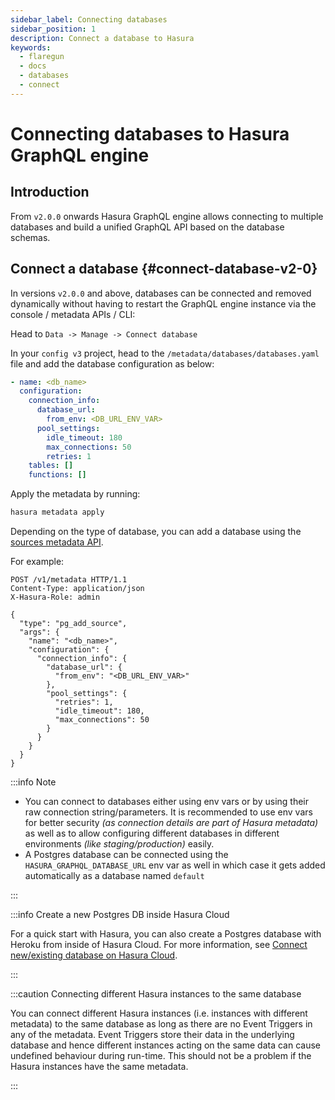 ```yaml
---
sidebar_label: Connecting databases
sidebar_position: 1
description: Connect a database to Hasura
keywords:
  - flaregun
  - docs
  - databases
  - connect
---
```



# Connecting databases to Hasura GraphQL engine

## Introduction

From `v2.0.0` onwards Hasura GraphQL engine allows connecting to
multiple databases and build a unified GraphQL API based on the database
schemas.

## Connect a database {#connect-database-v2-0}

In versions `v2.0.0` and above, databases can be connected and removed
dynamically without having to restart the GraphQL engine instance via
the console / metadata APIs / CLI:

<Tabs className="api-tabs">
<TabItem value="console" label="Console">

Head to `Data -> Manage -> Connect database`

<Thumbnail
  src="/img/graphql/core/databases/connect-default-db.png"
  alt="Connect default database"
  width="1000px"
/>

</TabItem>
<TabItem value="cli" label="CLI">

In your `config v3` project, head to the
`/metadata/databases/databases.yaml` file and add the database
configuration as below:

```yaml
- name: <db_name>
  configuration:
    connection_info:
      database_url:
        from_env: <DB_URL_ENV_VAR>
      pool_settings:
        idle_timeout: 180
        max_connections: 50
        retries: 1
    tables: []
    functions: []
```

Apply the metadata by running:

```bash
hasura metadata apply
```

</TabItem>
<TabItem value="api" label="API">

Depending on the type of database, you can add a database using the
[sources metadata API](/graphql/core/api-reference/metadata-api/source.mdx).

For example:

```http
POST /v1/metadata HTTP/1.1
Content-Type: application/json
X-Hasura-Role: admin

{
  "type": "pg_add_source",
  "args": {
    "name": "<db_name>",
    "configuration": {
      "connection_info": {
        "database_url": {
          "from_env": "<DB_URL_ENV_VAR>"
        },
        "pool_settings": {
          "retries": 1,
          "idle_timeout": 180,
          "max_connections": 50
        }
      }
    }
  }
}
```

</TabItem>
</Tabs>

:::info Note

- You can connect to databases either using env vars or by using their
  raw connection string/parameters. It is recommended to use env vars
  for better security _(as connection details are part of Hasura
  metadata)_ as well as to allow configuring different databases in
  different environments _(like staging/production)_ easily.
- A Postgres database can be connected using the
  `HASURA_GRAPHQL_DATABASE_URL` env var as well in which case it gets
  added automatically as a database named `default`

:::

:::info Create a new Postgres DB inside Hasura Cloud

For a quick start with Hasura, you can also create a Postgres database
with Heroku from inside of Hasura Cloud. For more information, see
[Connect new/existing database on Hasura Cloud](/graphql/cloud/getting-started/index.mdx#create-new-db-with-cloud).

:::

:::caution Connecting different Hasura instances to the same database

You can connect different Hasura instances (i.e. instances with different metadata) to the same database as long as
there are no Event Triggers in any of the metadata. Event Triggers store their data in the underlying database and
hence different instances acting on the same data can cause undefined behaviour during run-time.
This should not be a problem if the Hasura instances have the same metadata.

:::
